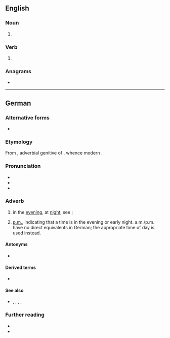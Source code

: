 {{also|ABENDs|Abends}}
==English==

===Noun===
{{head|en|noun form}}

# {{plural of|en|abend}}

===Verb===
{{head|en|verb form}}

# {{en-third-person singular of|abend}}

===Anagrams===
* {{anagrams|en|a=abdens|Basden|Bendas}}

----

==German==

===Alternative forms===
* {{alter|de|des Abends||dated}}

===Etymology===
From {{inh|de|gmh|ābendes}}, adverbial genitive of {{m|gmh|ābent}}, whence modern {{cog|de|Abend||evening}}.

===Pronunciation===
* {{IPA|de|/ˈaːbən(t)s/}}
* {{audio|de|De-abends.ogg|Audio}}
* {{audio|de|De-at-abends.ogg|Audio (Austria)}}

===Adverb===
{{de-adv}}

# in the [[evening]], at [[night]], see {{l|de|Abend}};
#: {{ux|de|[[von]] [[morgens]] [[bis]] '''abends'''|from morning to night}}
# [[p.m.]], indicating that a time is in the evening or early night. a.m./p.m. have no direct equivalents in German; the appropriate time of day is used instead.
#: {{ux|de|8 Uhr '''abends'''|8 p.m.}}

====Antonyms====
* {{l|de|morgens}}

====Derived terms====
* {{l|de|spätabends}}

====See also====
* {{l|de|Abend}}, {{l|de|mittags}}, {{l|de|nachmittags}}, {{l|de|nachts}}, {{l|de|tagsüber}}

===Further reading===
* {{R:Duden}}
* {{R:DWDS}}